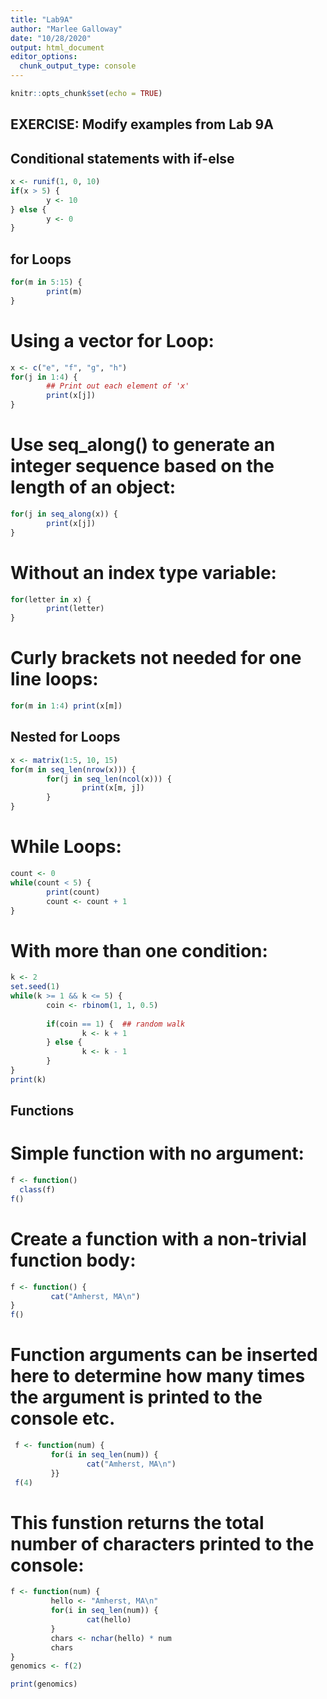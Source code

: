 ```yaml
---
title: "Lab9A"
author: "Marlee Galloway"
date: "10/28/2020"
output: html_document
editor_options: 
  chunk_output_type: console
---
```


```r
knitr::opts_chunk$set(echo = TRUE)
```

## EXERCISE: Modify examples from Lab 9A

## Conditional statements with if-else

```r
x <- runif(1, 0, 10)  
if(x > 5) {
        y <- 10
} else {
        y <- 0
}

```

## for Loops

```r
for(m in 5:15) {
        print(m)
}
```

# Using a vector for Loop:

```r
x <- c("e", "f", "g", "h")
for(j in 1:4) {
        ## Print out each element of 'x'
        print(x[j])  
}
```

# Use seq_along() to generate an integer sequence based on the length of an object:

```r
for(j in seq_along(x)) {   
        print(x[j])
}
```

# Without an index type variable:

```r
for(letter in x) {
        print(letter)
}
```

# Curly brackets not needed for one line loops:

```r
for(m in 1:4) print(x[m])
```

## Nested for Loops

```r
x <- matrix(1:5, 10, 15)
for(m in seq_len(nrow(x))) {
        for(j in seq_len(ncol(x))) {
                print(x[m, j])
        }   
}
```

# While Loops:

```r
count <- 0
while(count < 5) {
        print(count)
        count <- count + 1
}
```

# With more than one condition:

```r
k <- 2
set.seed(1)
while(k >= 1 && k <= 5) {
        coin <- rbinom(1, 1, 0.5)
        
        if(coin == 1) {  ## random walk
                k <- k + 1
        } else {
                k <- k - 1
        } 
}
print(k)
```

## Functions

# Simple function with no argument:

```r
f <- function()
  class(f)
f()
```

# Create a function with a non-trivial function body:

```r
f <- function() {
         cat("Amherst, MA\n")
}
f()
```

# Function arguments can be inserted here to determine how many times the argument is printed to the console etc.

```r
 f <- function(num) {
         for(i in seq_len(num)) {
                 cat("Amherst, MA\n")
         }}
 f(4)
```

# This funstion returns the total number of characters printed to the console:

```r
f <- function(num) {
         hello <- "Amherst, MA\n"
         for(i in seq_len(num)) {
                 cat(hello)
         }
         chars <- nchar(hello) * num
         chars
}
genomics <- f(2)

print(genomics)

```

